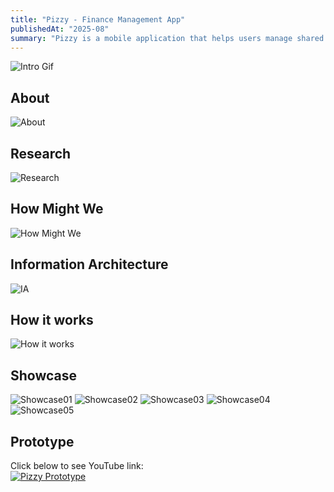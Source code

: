 ```yaml
---
title: "Pizzy - Finance Management App"
publishedAt: "2025-08"
summary: "Pizzy is a mobile application that helps users manage shared budgets with friends in a simple, engaging, and social way"
---
```


![Intro Gif](/pizzy.gif)

## About  
![About](https://res.cloudinary.com/dqtfjvkok/image/upload/v1758327371/04_isp8w7.png)

## Research  
![Research](https://res.cloudinary.com/dqtfjvkok/image/upload/v1758327371/03_zyelt0.png)

## How Might We  
![How Might We](https://res.cloudinary.com/dqtfjvkok/image/upload/v1758342172/02_snxsdc.png)

## Information Architecture  
![IA](https://res.cloudinary.com/dqtfjvkok/image/upload/v1758332011/01_coe1qv.png)

## How it works  
![How it works](https://res.cloudinary.com/dqtfjvkok/image/upload/v1758339821/Frame_427318364_qvmrbo.png)

## Showcase  
![Showcase01](https://res.cloudinary.com/dqtfjvkok/image/upload/v1758327371/05_bljo9e.png) 
![Showcase02](https://res.cloudinary.com/dqtfjvkok/image/upload/v1758340281/shocase10_op5skr.png) 
![Showcase03](https://res.cloudinary.com/dqtfjvkok/image/upload/v1758340777/shocase07_upri7m.png) 
![Showcase04](https://res.cloudinary.com/dqtfjvkok/image/upload/v1758340778/shocase09_y8zqfp.png) 
![Showcase05](https://res.cloudinary.com/dqtfjvkok/image/upload/v1758340237/shocase06_npq4ei.png)

## Prototype  
Click below to see YouTube link:  
[![Pizzy Prototype](https://img.youtube.com/vi/__zrsOT4klw/maxresdefault.jpg)](https://www.youtube.com/watch?v=__zrsOT4klw)